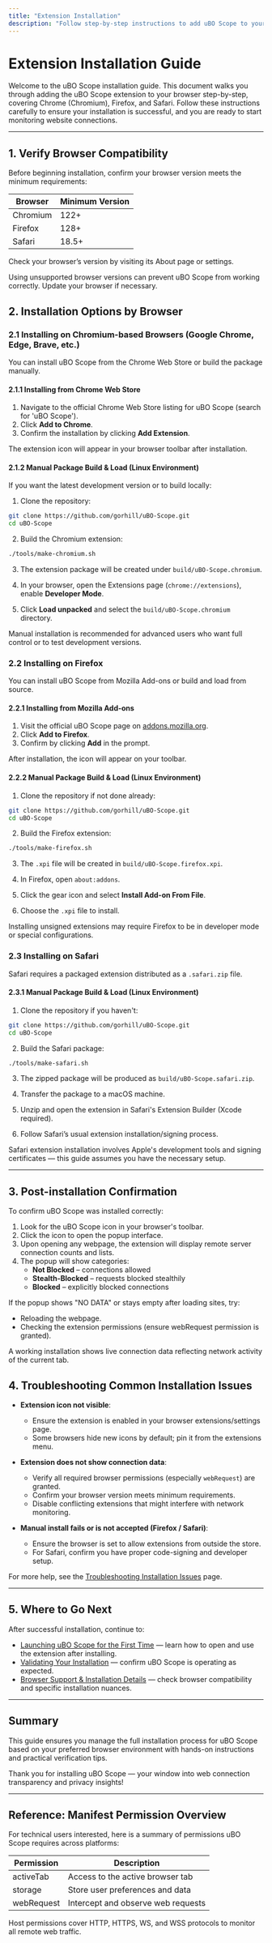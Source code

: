 ```yaml
---
title: "Extension Installation"
description: "Follow step-by-step instructions to add uBO Scope to your browser, including Chrome, Firefox, and Safari. This page offers direct links to extension marketplaces, browser-specific steps, and post-installation confirmation to guarantee your extension is active."
---
```


# Extension Installation Guide

Welcome to the uBO Scope installation guide. This document walks you through adding the uBO Scope extension to your browser step-by-step, covering Chrome (Chromium), Firefox, and Safari. Follow these instructions carefully to ensure your installation is successful, and you are ready to start monitoring website connections.

---

## 1. Verify Browser Compatibility

Before beginning installation, confirm your browser version meets the minimum requirements:

| Browser     | Minimum Version |
|-------------|-----------------|
| Chromium    | 122+            |
| Firefox     | 128+            |
| Safari      | 18.5+           |

Check your browser’s version by visiting its About page or settings.

<Note>
Using unsupported browser versions can prevent uBO Scope from working correctly. Update your browser if necessary.
</Note>

## 2. Installation Options by Browser

### 2.1 Installing on Chromium-based Browsers (Google Chrome, Edge, Brave, etc.)

You can install uBO Scope from the Chrome Web Store or build the package manually.

#### 2.1.1 Installing from Chrome Web Store

1. Navigate to the official Chrome Web Store listing for uBO Scope (search for 'uBO Scope').
2. Click **Add to Chrome**.
3. Confirm the installation by clicking **Add Extension**.

The extension icon will appear in your browser toolbar after installation.

#### 2.1.2 Manual Package Build & Load (Linux Environment)

If you want the latest development version or to build locally:

1. Clone the repository:

```bash
git clone https://github.com/gorhill/uBO-Scope.git
cd uBO-Scope
```

2. Build the Chromium extension:

```bash
./tools/make-chromium.sh
```

3. The extension package will be created under `build/uBO-Scope.chromium`.

4. In your browser, open the Extensions page (`chrome://extensions`), enable **Developer Mode**.

5. Click **Load unpacked** and select the `build/uBO-Scope.chromium` directory.

<Tip>
Manual installation is recommended for advanced users who want full control or to test development versions.
</Tip>

### 2.2 Installing on Firefox

You can install uBO Scope from Mozilla Add-ons or build and load from source.

#### 2.2.1 Installing from Mozilla Add-ons

1. Visit the official uBO Scope page on [addons.mozilla.org](https://addons.mozilla.org).
2. Click **Add to Firefox**.
3. Confirm by clicking **Add** in the prompt.

After installation, the icon will appear on your toolbar.

#### 2.2.2 Manual Package Build & Load (Linux Environment)

1. Clone the repository if not done already:

```bash
git clone https://github.com/gorhill/uBO-Scope.git
cd uBO-Scope
```

2. Build the Firefox extension:

```bash
./tools/make-firefox.sh
```

3. The `.xpi` file will be created in `build/uBO-Scope.firefox.xpi`.

4. In Firefox, open `about:addons`.

5. Click the gear icon and select **Install Add-on From File**.

6. Choose the `.xpi` file to install.

<Warning>
Installing unsigned extensions may require Firefox to be in developer mode or special configurations.
</Warning>

### 2.3 Installing on Safari

Safari requires a packaged extension distributed as a `.safari.zip` file.

#### 2.3.1 Manual Package Build & Load (Linux Environment)

1. Clone the repository if you haven't:

```bash
git clone https://github.com/gorhill/uBO-Scope.git
cd uBO-Scope
```

2. Build the Safari package:

```bash
./tools/make-safari.sh
```

3. The zipped package will be produced as `build/uBO-Scope.safari.zip`.

4. Transfer the package to a macOS machine.

5. Unzip and open the extension in Safari's Extension Builder (Xcode required).

6. Follow Safari’s usual extension installation/signing process.

<Note>
Safari extension installation involves Apple's development tools and signing certificates — this guide assumes you have the necessary setup.
</Note>

---

## 3. Post-installation Confirmation

To confirm uBO Scope was installed correctly:

1. Look for the uBO Scope icon in your browser's toolbar.
2. Click the icon to open the popup interface.
3. Upon opening any webpage, the extension will display remote server connection counts and lists.
4. The popup will show categories:
   - **Not Blocked** – connections allowed
   - **Stealth-Blocked** – requests blocked stealthily
   - **Blocked** – explicitly blocked connections

If the popup shows "NO DATA" or stays empty after loading sites, try:
- Reloading the webpage.
- Checking the extension permissions (ensure webRequest permission is granted).

<Check>
A working installation shows live connection data reflecting network activity of the current tab.
</Check>

## 4. Troubleshooting Common Installation Issues

- **Extension icon not visible**:
  - Ensure the extension is enabled in your browser extensions/settings page.
  - Some browsers hide new icons by default; pin it from the extensions menu.

- **Extension does not show connection data**:
  - Verify all required browser permissions (especially `webRequest`) are granted.
  - Confirm your browser version meets minimum requirements.
  - Disable conflicting extensions that might interfere with network monitoring.

- **Manual install fails or is not accepted (Firefox / Safari)**:
  - Ensure the browser is set to allow extensions from outside the store.
  - For Safari, confirm you have proper code-signing and developer setup.

For more help, see the [Troubleshooting Installation Issues](../first-use-validation/troubleshooting-common-issues) page.

---

## 5. Where to Go Next

After successful installation, continue to:

- [Launching uBO Scope for the First Time](../installation-basics/initial-launch) — learn how to open and use the extension after installing.
- [Validating Your Installation](../first-use-validation/first-run-validation) — confirm uBO Scope is operating as expected.
- [Browser Support & Installation Details](../../architecture-and-operation/browser-support) — check browser compatibility and specific installation nuances.

---

## Summary
This guide ensures you manage the full installation process for uBO Scope based on your preferred browser environment with hands-on instructions and practical verification tips.

Thank you for installing uBO Scope — your window into web connection transparency and privacy insights!

---

## Reference: Manifest Permission Overview

For technical users interested, here is a summary of permissions uBO Scope requires across platforms:

| Permission  | Description                                |
|-------------|--------------------------------------------|
| activeTab   | Access to the active browser tab          |
| storage     | Store user preferences and data           |
| webRequest  | Intercept and observe web requests         |

Host permissions cover HTTP, HTTPS, WS, and WSS protocols to monitor all remote web traffic.
